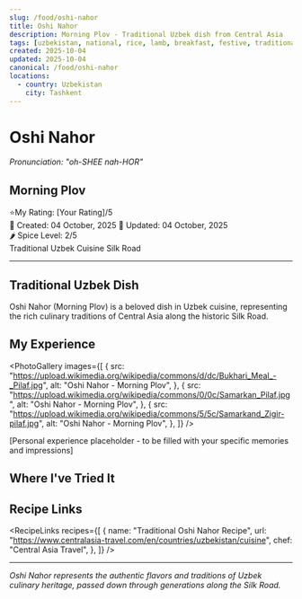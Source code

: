 ```yaml
---
slug: /food/oshi-nahor
title: Oshi Nahor
description: Morning Plov - Traditional Uzbek dish from Central Asia
tags: [uzbekistan, national, rice, lamb, breakfast, festive, traditional]
created: 2025-10-04
updated: 2025-10-04
canonical: /food/oshi-nahor
locations:
  - country: Uzbekistan
    city: Tashkent
---
```



# Oshi Nahor

_Pronunciation: "oh-SHEE nah-HOR"_

## Morning Plov

<div className="food-rating">
  <span className="star">⭐</span>My Rating: [Your Rating]/5
</div>

<div className="food-metadata">
  <span className="food-date">📅 Created: 04 October, 2025</span>
  <span className="food-date">🔄 Updated: 04 October, 2025</span>
</div>

<div className="spice-level">🌶️ Spice Level: 2/5</div>

<div className="food-tags">
  <span className="food-tag">Traditional</span>
  <span className="food-tag">Uzbek Cuisine</span>
  <span className="food-tag">Silk Road</span>
</div>

---

## Traditional Uzbek Dish

Oshi Nahor (Morning Plov) is a beloved dish in Uzbek cuisine, representing the rich culinary traditions of Central Asia along the historic Silk Road.

## My Experience

<PhotoGallery
  images={[
    {
      src: "https://upload.wikimedia.org/wikipedia/commons/d/dc/Bukhari_Meal_-_Pilaf.jpg",
      alt: "Oshi Nahor - Morning Plov",
    },
    {
      src: "https://upload.wikimedia.org/wikipedia/commons/0/0c/Samarkan_Pilaf.jpg",
      alt: "Oshi Nahor - Morning Plov",
    },
    {
      src: "https://upload.wikimedia.org/wikipedia/commons/5/5c/Samarkand_Zigir-pilaf.jpg",
      alt: "Oshi Nahor - Morning Plov",
    },
  ]}
/>

[Personal experience placeholder - to be filled with your specific memories and impressions]

## Where I've Tried It

<MapEmbed
  location="Tashkent, Uzbekistan"
  description="Traditional preparation across Uzbekistan"
/>

## Recipe Links

<RecipeLinks
  recipes={[
    {
      name: "Traditional Oshi Nahor Recipe",
      url: "https://www.centralasia-travel.com/en/countries/uzbekistan/cuisine",
      chef: "Central Asia Travel",
    },
  ]}
/>

---

_Oshi Nahor represents the authentic flavors and traditions of Uzbek culinary heritage, passed down through generations along the Silk Road._
